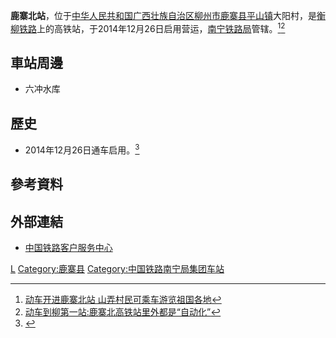 {{Expand|time=2016-04-25T11:50:28+00:00}}
{{Infobox China railway station
|车站名称 =鹿寨北站
|图片 = China Railways CRH6A 4002 20151220.jpg
|图片介绍 = 站台
|车站拼音 = Luzhaibei
|英文名称 = Luzhaibei Railway Station
|车站代码 = 36176
|电报码 = LSZ
|拼音码 = LZB
|车站位置 = [[广西壮族自治区|广西壮族自治区]][[柳州市|柳州市]][[鹿寨县|鹿寨县]][[平山镇_(鹿寨县)|平山镇]]大阳村
|坐标 = {{coord|24|38|35.72|N|109|39|0.63|E|display=inline,title}}
|归属 = [[南宁铁路局|南宁铁路局]]
|线路 = [[衡柳铁路|衡柳铁路]]
|车站等级 = 
|月台数目 = 2
|股道数目 = 4
}}
'''鹿寨北站'''，位于[[中华人民共和国|中华人民共和国]][[广西壮族自治区|广西壮族自治区]][[柳州市|柳州市]][[鹿寨县|鹿寨县]][[平山镇_(鹿寨县)|平山镇]]大阳村，是[[衡柳铁路|衡柳铁路]]上的高铁站，于2014年12月26日启用营运，[[南宁铁路局|南宁铁路局]]管辖。<ref>[http://www.gx.xinhuanet.com/wq/2014-12/29/c_1113814546.htm 动车开进鹿寨北站 山弄村民可乘车游览祖国各地]{{dead link|date=2018年5月 |bot=InternetArchiveBot |fix-attempted=yes }}</ref><ref>[http://news.ifeng.com/gundong/detail_2013_06/30/26956119_0.shtml 动车到柳第一站:鹿寨北高铁站里外都是“自动化”]</ref>
==車站周邊==
* 六冲水库

==歷史==
* 2014年12月26日通车启用。<ref>{{Cite web |url=http://www.gx.xinhuanet.com/wq/2014-12/30/c_1113825628.htm |title=鹿寨火车北站正式开通 |accessdate=2016-04-25 |archive-date=2015-05-10 |archive-url=https://web.archive.org/web/20150510232046/http://www.gx.xinhuanet.com/wq/2014-12/30/c_1113825628.htm |dead-url=no }}</ref>
==參考資料==
{{reflist}}
==外部連結==
* [http://www.12306.cn/mormhweb/ 中国铁路客户服务中心]{{Wayback|url=http://www.12306.cn/mormhweb/ |date=20180205163941 }}
{{China-rail-stub}}
{{衡柳铁路}}
[[Category:柳州市铁路车站|L]]
[[Category:鹿寨县|Category:鹿寨县]]
[[Category:中国铁路南宁局集团车站|Category:中国铁路南宁局集团车站]]